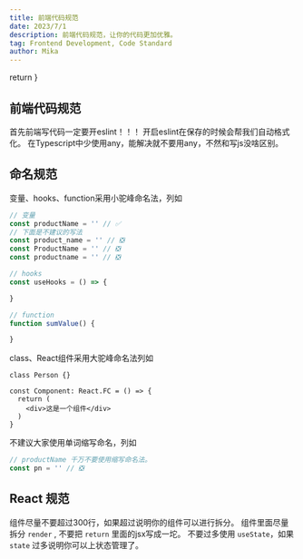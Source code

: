 ```yaml
---
title: 前端代码规范
date: 2023/7/1
description: 前端代码规范，让你的代码更加优雅。
tag: Frontend Development, Code Standard
author: Mika
---
```



  return <Card />
}

## 前端代码规范
首先前端写代码一定要开eslint！！！
开启eslint在保存的时候会帮我们自动格式化。
在Typescript中少使用any，能解决就不要用any，不然和写js没啥区别。

## 命名规范
变量、hooks、function采用小驼峰命名法，列如
```ts
// 变量
const productName = '' // ✅
// 下面是不建议的写法
const product_name = '' // ❎
const ProductName = '' // ❎
const productname = '' // ❎

// hooks
const useHooks = () => {

}

// function
function sumValue() {

}
```

class、React组件采用大驼峰命名法列如
```tsx
class Person {}

const Component: React.FC = () => {
  return (
    <div>这是一个组件</div>
  )
}
```

不建议大家使用单词缩写命名，列如
```ts
// productName 千万不要使用缩写命名法。
const pn = '' // ❎
```

## React 规范

组件尽量不要超过300行，如果超过说明你的组件可以进行拆分。
组件里面尽量拆分 `render` , 不要把 `return` 里面的jsx写成一坨。
不要过多使用 `useState`，如果 `state` 过多说明你可以上状态管理了。
